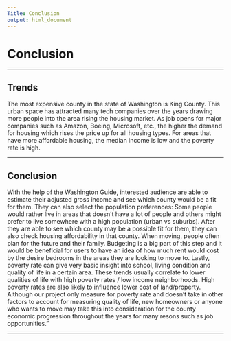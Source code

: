 ```yaml
---
Title: Conclusion 
output: html_document
---
```


# Conclusion 

---

## Trends

  The most expensive county in the state of Washington is King County. This urban space has attracted many tech companies over the years drawing more people into the area rising the housing market. As job opens for major companies such as Amazon, Boeing, Microsoft, etc., the higher the demand for housing which rises the price up for all housing types. For areas that have more affordable housing, the median income is low and the poverty rate is high. 

---  

## Conclusion  

  With the help of the Washington Guide, interested audience are able to estimate their adjusted gross income and see which county would be a fit for them. They can also select the population preferences: Some people would rather live in areas that doesn't have a lot of people and others might prefer to live somewhere with a high population (urban vs suburbs). After they are able to see which county may be a possible fit for them, they can also check housing affordability in that county. When moving, people often plan for the future and their family. Budgeting is a big part of this step and it would be beneficial for users to have an idea of how much rent would cost by the desire bedrooms in the areas they are looking to move to.  Lastly, poverty rate can give very basic insight into school, living condition and quality of life in a certain area. These trends usually correlate to lower qualities of life with high poverty rates / low income neighborhoods. High poverty rates are also likely to influence lower cost of land/property.  Although our project only measure for poverty rate and doesn’t take in other factors to account for measuring quality of life, new homeowners or anyone who wants to move may take this into consideration for the county economic progression throughout the years for many resons such as job opportunities."

---

